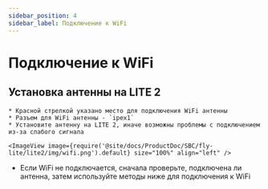 ```yaml
---
sidebar_position: 4
sidebar_label: Подключение к WiFi
---
```



# Подключение к WiFi

## Установка антенны на LITE 2

    * Красной стрелкой указано место для подключения WiFi антенны
    * Разъем для WiFi антенны - `ipex1`
    * Установите антенну на LITE 2, иначе возможны проблемы с подключением из-за слабого сигнала

    <ImageView image={require('@site/docs/ProductDoc/SBC/fly-lite/lite2/img/wifi.png').default} size="100%" align="left" />  

* Если WiFi не подключается, сначала проверьте, подключена ли антенна, затем используйте методы ниже для подключения к WiFi

<WIFI />